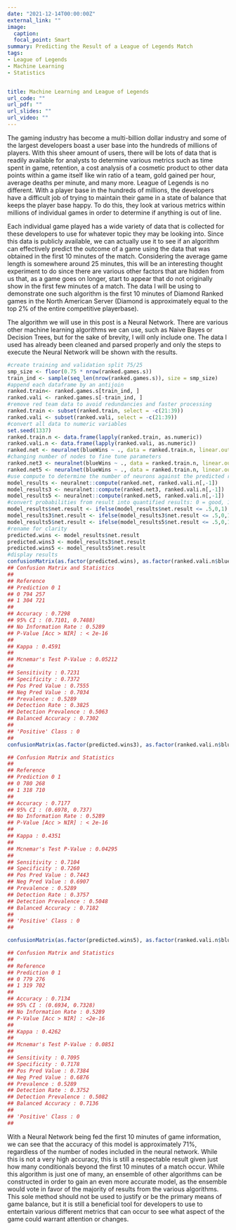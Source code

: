 ```yaml
---
date: "2021-12-14T00:00:00Z"
external_link: ""
image:
  caption:
  focal_point: Smart
summary: Predicting the Result of a League of Legends Match
tags:
- League of Legends
- Machine Learning
- Statistics


title: Machine Learning and League of Legends
url_code: ""
url_pdf: ""
url_slides: ""
url_video: ""
---
```


The gaming industry has become a multi-billion dollar industry and some of the largest developers boast a user base into the hundreds of millions of players. With this sheer amount of users, there will be lots of data that is readily available for analysts to determine various metrics such as time spent in game, retention, a cost analysis of a cosmetic product to other data points within a game itself like win ratio of a team, gold gained per hour, average deaths per minute, and many more. League of Legends is no different. With a player base in the hundreds of millions, the developers have a difficult job of trying to maintain their game in a state of balance that keeps the player base happy. To do this, they look at various metrics within millions of individual games in order to determine if anything is out of line. 

Each individual game played has a wide variety of data that is collected for these developers to use for whatever topic they may be looking into. Since this data is publicly available, we can actually use it to see if an algorithm can effectively predict the outcome of a game using the data that was obtained in the first 10 minutes of the match. Considering the average game length is somewhere around 25 minutes, this will be an interesting thought experiment to do since there are various other factors that are hidden from us that, as a game goes on longer, start to appear that do not originally show in the first few minutes of a match. The data I will be using to demonstrate one such algorithm is the first 10 minutes of Diamond Ranked games in the North American Server (Diamond is approximately equal to the top 2% of the entire competitive playerbase).

The algorithm we will use in this post is a Neural Network. There are various other machine learning algorithms we can use, such as Naive Bayes or Decision Trees, but for the sake of brevity, I will only include one. The data I used has already been cleaned and parsed properly and only the steps to execute the Neural Network will be shown with the results. 

```r
#create training and validation split 75/25
smp_size <- floor(0.75 * nrow(ranked.games.s))
train_ind <- sample(seq_len(nrow(ranked.games.s)), size = smp_size)
#append each dataframe by an antijoin
ranked.train<- ranked.games.s[train_ind, ]
ranked.vali <- ranked.games.s[-train_ind, ]
#remove red team data to avoid redundancies and faster processing
ranked.train <- subset(ranked.train, select = -c(21:39))
ranked.vali <- subset(ranked.vali, select = -c(21:39))
#convert all data to numeric variables
set.seed(1337)
ranked.train.n <- data.frame(lapply(ranked.train, as.numeric))
ranked.vali.n <- data.frame(lapply(ranked.vali, as.numeric))
ranked.net <- neuralnet(blueWins ~ ., data = ranked.train.n, linear.output = F, stepmax = 1e7)
#changing number of nodes to fine tune parameters
ranked.net3 <- neuralnet(blueWins ~ ., data = ranked.train.n, linear.output = F, hidden = 3, stepmax = 1e7)
ranked.net5 <- neuralnet(blueWins ~ ., data = ranked.train.n, linear.output = F, hidden = 5, stepmax = 1e7)
#use compute to determine the number of neurons against the predicted result
model_results <- neuralnet::compute(ranked.net, ranked.vali.n[,-1])
model_results3 <- neuralnet::compute(ranked.net3, ranked.vali.n[,-1])
model_results5 <- neuralnet::compute(ranked.net5, ranked.vali.n[,-1])
#convert probabilities from result into quantified results: 0 = good, 1 = bad
model_results$net.result <- ifelse(model_results$net.result <= .5,0,1)
model_results3$net.result <- ifelse(model_results3$net.result <= .5,0,1)
model_results5$net.result <- ifelse(model_results5$net.result <= .5,0,1)
#rename for clarity
predicted.wins <- model_results$net.result
predicted.wins3 <- model_results3$net.result
predicted.wins5 <- model_results5$net.result
#display results
confusionMatrix(as.factor(predicted.wins), as.factor(ranked.vali.n$blueWins))
## Confusion Matrix and Statistics
##
## Reference
## Prediction 0 1
## 0 794 257
## 1 304 721
##
## Accuracy : 0.7298
## 95% CI : (0.7101, 0.7488)
## No Information Rate : 0.5289
## P-Value [Acc > NIR] : < 2e-16
##
## Kappa : 0.4591
##
## Mcnemar's Test P-Value : 0.05212
##
## Sensitivity : 0.7231
## Specificity : 0.7372
## Pos Pred Value : 0.7555
## Neg Pred Value : 0.7034
## Prevalence : 0.5289
## Detection Rate : 0.3825
## Detection Prevalence : 0.5063
## Balanced Accuracy : 0.7302
##
## 'Positive' Class : 0
##
confusionMatrix(as.factor(predicted.wins3), as.factor(ranked.vali.n$blueWins))

## Confusion Matrix and Statistics
##
## Reference
## Prediction 0 1
## 0 780 268
## 1 318 710
##
## Accuracy : 0.7177
## 95% CI : (0.6978, 0.737)
## No Information Rate : 0.5289
## P-Value [Acc > NIR] : < 2e-16
##
## Kappa : 0.4351
##
## Mcnemar's Test P-Value : 0.04295
##
## Sensitivity : 0.7104
## Specificity : 0.7260
## Pos Pred Value : 0.7443
## Neg Pred Value : 0.6907
## Prevalence : 0.5289
## Detection Rate : 0.3757
## Detection Prevalence : 0.5048
## Balanced Accuracy : 0.7182
##
## 'Positive' Class : 0
##

confusionMatrix(as.factor(predicted.wins5), as.factor(ranked.vali.n$blueWins))

## Confusion Matrix and Statistics
##
## Reference
## Prediction 0 1
## 0 779 276
## 1 319 702
##
## Accuracy : 0.7134
## 95% CI : (0.6934, 0.7328)
## No Information Rate : 0.5289
## P-Value [Acc > NIR] : <2e-16
##
## Kappa : 0.4262
##
## Mcnemar's Test P-Value : 0.0851
##
## Sensitivity : 0.7095
## Specificity : 0.7178
## Pos Pred Value : 0.7384
## Neg Pred Value : 0.6876
## Prevalence : 0.5289
## Detection Rate : 0.3752
## Detection Prevalence : 0.5082
## Balanced Accuracy : 0.7136
##
## 'Positive' Class : 0
##

```

With a Neural Network being fed the first 10 minutes of game information, we can see that the accuracy of this model is approximately 71%, regardless of the number of nodes included in the neural network. While this is not a very high accuracy, this is still a respectable result given just how many conditionals beyond the first 10 minutes of a match occur. While this algorithm is just one of many, an ensemble of other algorithms can be constructed in order to gain an even more accurate model, as the ensemble would vote in favor of the majority of results from the various algorithms. This sole method should not be used to justify or be the primary means of game balance, but it is still a beneficial tool for developers to use to entertain various different metrics that can occur to see what aspect of the game could warrant attention or changes.  









